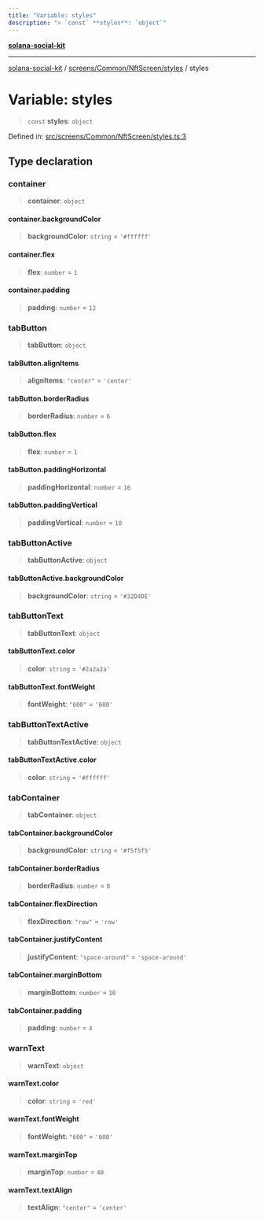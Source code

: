 ```yaml
---
title: "Variable: styles"
description: "> `const` **styles**: `object`"
---
```


[**solana-social-kit**](../../../../../README.mdx)

***

[solana-social-kit](../../../../../README.mdx) / [screens/Common/NftScreen/styles](../README.mdx) / styles

# Variable: styles

> `const` **styles**: `object`

Defined in: [src/screens/Common/NftScreen/styles.ts:3](https://github.com/SendArcade/solana-social-starter/blob/bd4b3556b8f469c27ebb06f4df65b3a36b43ba3b/src/screens/Common/NftScreen/styles.ts#L3)

## Type declaration

### container

> **container**: `object`

#### container.backgroundColor

> **backgroundColor**: `string` = `'#ffffff'`

#### container.flex

> **flex**: `number` = `1`

#### container.padding

> **padding**: `number` = `12`

### tabButton

> **tabButton**: `object`

#### tabButton.alignItems

> **alignItems**: `"center"` = `'center'`

#### tabButton.borderRadius

> **borderRadius**: `number` = `6`

#### tabButton.flex

> **flex**: `number` = `1`

#### tabButton.paddingHorizontal

> **paddingHorizontal**: `number` = `16`

#### tabButton.paddingVertical

> **paddingVertical**: `number` = `10`

### tabButtonActive

> **tabButtonActive**: `object`

#### tabButtonActive.backgroundColor

> **backgroundColor**: `string` = `'#32D4DE'`

### tabButtonText

> **tabButtonText**: `object`

#### tabButtonText.color

> **color**: `string` = `'#2a2a2a'`

#### tabButtonText.fontWeight

> **fontWeight**: `"600"` = `'600'`

### tabButtonTextActive

> **tabButtonTextActive**: `object`

#### tabButtonTextActive.color

> **color**: `string` = `'#ffffff'`

### tabContainer

> **tabContainer**: `object`

#### tabContainer.backgroundColor

> **backgroundColor**: `string` = `'#f5f5f5'`

#### tabContainer.borderRadius

> **borderRadius**: `number` = `8`

#### tabContainer.flexDirection

> **flexDirection**: `"row"` = `'row'`

#### tabContainer.justifyContent

> **justifyContent**: `"space-around"` = `'space-around'`

#### tabContainer.marginBottom

> **marginBottom**: `number` = `16`

#### tabContainer.padding

> **padding**: `number` = `4`

### warnText

> **warnText**: `object`

#### warnText.color

> **color**: `string` = `'red'`

#### warnText.fontWeight

> **fontWeight**: `"600"` = `'600'`

#### warnText.marginTop

> **marginTop**: `number` = `40`

#### warnText.textAlign

> **textAlign**: `"center"` = `'center'`
